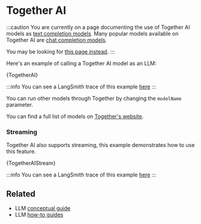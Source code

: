 
# Together AI

:::caution
You are currently on a page documenting the use of Together AI models as [text completion models](/docs/concepts/#llms). Many popular models available on Together AI are [chat completion models](/docs/concepts/#chat-models).

You may be looking for [this page instead](/docs/integrations/chat/togetherai/).
:::

Here's an example of calling a Together AI model as an LLM:


<CodeBlock language="typescript">{TogetherAI}</CodeBlock>

:::info
You can see a LangSmith trace of this example [here](https://smith.langchain.com/public/f49160bd-a6cd-4234-96de-b8106a9e08a7/r)
:::

You can run other models through Together by changing the `modelName` parameter.

You can find a full list of models on [Together's website](https://api.together.xyz/playground).

### Streaming

Together AI also supports streaming, this example demonstrates how to use this feature.

<CodeBlock language="typescript">{TogetherAIStream}</CodeBlock>

:::info
You can see a LangSmith trace of this example [here](https://smith.langchain.com/public/26b5716e-6f00-47c1-aa71-1838a1eddbd1/r)
:::

## Related

- LLM [conceptual guide](/docs/concepts/#llms)
- LLM [how-to guides](/docs/how_to/#llms)
